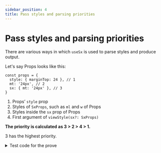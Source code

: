 ```yaml
---
sidebar_position: 4
title: Pass styles and parsing priorities
---
```


# Pass styles and parsing priorities

There are various ways in which `useSx` is used to parse styles and produce output.

Let's say Props looks like this:

```tsx
const props = {
  style: { marginTop: 24 }, // 1
  mt: '24px', // 2
  sx: { mt: '24px' }, // 3
}
```

1. Props’ `style` prop
2. Styles of `SxProps`, such as `ml` and `w` of Props
3. Styles inside the `sx` prop of Props
4. First argument of `viewStyle(sx?: SxProps)`

**The priority is calculated as  3 > 2 > 4 > 1.**

3 has the highest priority.

<details>
  <summary>Test code for the prove</summary>
```tsx
describe('style parse priority', () => {
  it('sx prop property > prop property', () => {
    expectResult(emptyTheme, { w: 1, sx: { w: 2 } }, { width: 2 });
  });

  it('prop property > viewStyle parameter', () => {
    expectResult(emptyTheme, { w: 1, viewStyleSx: { w: 2 } }, { width: 1 });
  });

  it('viewStyle parameter > style prop property', () => {
    expectResult(emptyTheme, { style: { width: 1 }, viewStyleSx: { w: 2 } }, { width: 2 });
  });
});
```
</details>